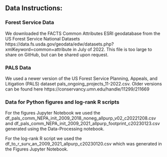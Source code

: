 ## Data Instructions:

### Forest Service Data

We downloaded the FACTS Common Attributes ESRI geodatabase from the US Forest Service National Datasets https://data.fs.usda.gov/geodata/edw/datasets.php?xmlKeyword=common+attribute in July of 2022. This file is too large to share on GitHub, but can be shared upon request. 

### PALS Data

We used a newer version of the US Forest Service Planning, Appeals, and Litigation (PALS) dataset pals_ongoing_projects_11-2022.csv. Older versions can be found here https://conservancy.umn.edu/handle/11299/211669

### Data for Python figures and log-rank R scripts

For the figures Jupyter Notebook we used the df_pals_comm_NEPA_init_2009_2018_noneg_allpurp_v02_c20221208.csv and df_pals_comm_NEPA_init_2009_2021_allpurp_footprint_c20230123.csv generated using the Data-Processing notebook. 

For the log-rank R script we used the df_to_r_surv_an_2009_2021_allpurp_c20230120.csv which was generated in the Figures Jupyter Notebook. 

